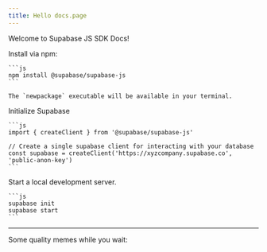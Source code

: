 ```yaml
---
title: Hello docs.page
---
```


Welcome to Supabase JS SDK Docs!

<Steps>
  <Step title="Install via NPM">
    Install via npm:

    ```js
    npm install @supabase/supabase-js
    ```

    The `newpackage` executable will be available in your terminal.
  </Step>
  <Step title="Initialize" icon="gear">
    Initialize Supabase

    ```js
    import { createClient } from '@supabase/supabase-js'

    // Create a single supabase client for interacting with your database
    const supabase = createClient('https://xyzcompany.supabase.co', 'public-anon-key')
    ```
  </Step>
  <Step>
    Start a local development server.

    ```js
    supabase init
    supabase start
    ```
  </Step>
</Steps>


---

Some quality memes while you wait:

<AccordionGroup>
  <Accordion defaultOpen title="Open by default">
    <Tweet id="1828092582691278925" />
  </Accordion>
  <Accordion title="Click me to expand the accordion">
    <Tweet id="1827400760176390195" />
  </Accordion>
</AccordionGroup>






